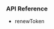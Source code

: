 <PlatformWrapper platform="unity">

### API Reference

-   <Link target="_blank" to="{{global.API_REF_UNITY_ROOT_VOICE_SDK}}/class_irtcengine.html#api_irtcengine_renewtoken">renewToken</Link>

</PlatformWrapper>
